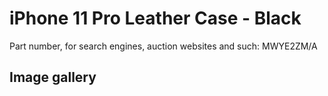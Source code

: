 
# iPhone 11 Pro Leather Case - Black

Part number, for search engines, auction websites and such: MWYE2ZM/A

## Image gallery

<div style={{ width: '100%', maxWidth: '768px' }}>
<GalleryComponent
    images={[
      {
        original: "/everysource/MWYE2.webp",
        thumbnail: "/everypreview/MWYE2.webp",
      },
      {
        original: "/everysource/MWYE2_AV1.webp",
        thumbnail: "/everypreview/MWYE2_AV1.webp",
      },
      {
        original: "/everysource/MWYE2_AV2.webp",
        thumbnail: "/everypreview/MWYE2_AV2.webp",
      },
      {
        original: "/everysource/MWYE2_AV3.webp",
        thumbnail: "/everypreview/MWYE2_AV3.webp",
      },
      {
        original: "/everysource/MWYE2_AV4.webp",
        thumbnail: "/everypreview/MWYE2_AV4.webp",
      },
      {
        original: "/everysource/MWYE2_AV5.webp",
        thumbnail: "/everypreview/MWYE2_AV5.webp",
      }
    ]}
  />
</div>